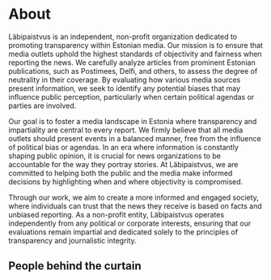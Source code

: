 
# About
 
Läbipaistvus is an independent, non-profit organization dedicated to promoting transparency within Estonian media. Our mission is to ensure that media outlets uphold the highest standards of objectivity and fairness when reporting the news. We carefully analyze articles from prominent Estonian publications, such as Postimees, Delfi, and others, to assess the degree of neutrality in their coverage. By evaluating how various media sources present information, we seek to identify any potential biases that may influence public perception, particularly when certain political agendas or parties are involved.

Our goal is to foster a media landscape in Estonia where transparency and impartiality are central to every report. We firmly believe that all media outlets should present events in a balanced manner, free from the influence of political bias or agendas. In an era where information is constantly shaping public opinion, it is crucial for news organizations to be accountable for the way they portray stories. At Läbipaistvus, we are committed to helping both the public and the media make informed decisions by highlighting when and where objectivity is compromised.

Through our work, we aim to create a more informed and engaged society, where individuals can trust that the news they receive is based on facts and unbiased reporting. As a non-profit entity, Läbipaistvus operates independently from any political or corporate interests, ensuring that our evaluations remain impartial and dedicated solely to the principles of transparency and journalistic integrity.

## People behind the curtain

<PersonCard
  image="assets/people/artjom-dmitrijev.jpg"
  name="Artjom Dmitrijev"
  email="DUFFTIE@GMAIL.COM"
  roles="Founder, Developer, Designer"
  note="Is a current member of Sotsiaaldemokraadid which doesn't affect the result of the AI analysis, but is important to mention"
/>

